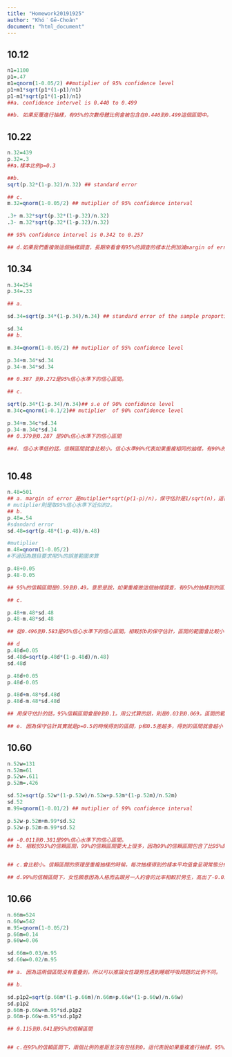 ```yaml
---
title: "Homework20191925"
author: "Khó͘ Gē-Choân"
document: "html_document"
---
```


## 10.12

```r
n1=1100
p1=.47
m1=qnorm(1-0.05/2) ##mutiplier of 95% confidence level
p1+m1*sqrt(p1*(1-p1)/n1)
p1-m1*sqrt(p1*(1-p1)/n1)
##a. confidence intervel is 0.440 to 0.499

##b. 如果反覆進行抽樣，有95%的次數母體比例會被包含在0.440到0.499這個區間中。

```

## 10.22


```r
n.32=439
p.32=.3
##a.樣本比例p=0.3

##b.
sqrt(p.32*(1-p.32)/n.32) ## standard error

## c.
m.32=qnorm(1-0.05/2) ## mutiplier of 95% confidence interval

.3+ m.32*sqrt(p.32*(1-p.32)/n.32)
.3- m.32*sqrt(p.32*(1-p.32)/n.32)

## 95% confidence intervel is 0.342 to 0.257

## d.如果我們重複做這個抽樣調查，長期來看會有95%的調查的樣本比例加減margin of error的範圍有包含到母體比例。


```

## 10.34


```r
n.34=254
p.34=.33

## a.

sd.34=sqrt(p.34*(1-p.34)/n.34) ## standard error of the sample proportion

sd.34
## b.

m.34=qnorm(1-0.05/2) ## mutiplier of 95% confidence level

p.34+m.34*sd.34
p.34-m.34*sd.34

## 0.387 到0.272是95%信心水準下的信心區間。

## c. 

sqrt(p.34*(1-p.34)/n.34)## s.e of 90% confidence level
m.34c=qnorm(1-0.1/2)## mutiplier  of 90% confidence level

p.34+m.34c*sd.34
p.34-m.34c*sd.34
## 0.379到0.287 是90%信心水準下的信心區間

##d. 信心水準低的話，信賴區間就會比較小。信心水準90%代表如果重複相同的抽樣，有90%的抽樣結果所得到的信心區間會有包含到母體比例。



```



## 10.48


```r
n.48=501
## a. margin of error 是mutiplier*sqrt(p(1-p)/n)，保守估計是1/sqrt(n)，這裡n=500，1/sqrt(n) 大約就是5%。 
# mutiplier則是取95%信心水準下近似的2。
## b. 
p.48=.54
#sdandard error
sd.48=sqrt(p.48*(1-p.48)/n.48)

#mutiplier
m.48=qnorm(1-0.05/2)
#不過因為題目要求用5%的誤差範圍來算

p.48+0.05
p.48-0.05

## 95%的信賴區間是0.59到0.49。意思是說，如果重複做這個抽樣調查，有95%的抽樣到的區間會包含到母體比例（雖然每次抽樣得到的區間上下限會不同），母體比例也就是覺得自己和父母關係很好的美國青少年的比例。

## c.

p.48+m.48*sd.48
p.48-m.48*sd.48

## 從0.496到0.583是95%信心水準下的信心區間。相較於b的保守估計，區間的範圍會比較小一點。

## d
p.48d=0.05
sd.48d=sqrt(p.48d*(1-p.48d)/n.48)
sd.48d

p.48d+0.05
p.48d-0.05

p.48d+m.48*sd.48d
p.48d-m.48*sd.48d

## 用保守估計的話，95%信賴區間會是0到0.1。用公式算的話，則是0.03到0.069。區間的範圍會比保守估計小很多

## e. 因為保守估計其實就是p=0.5的時候得到的區間，p和0.5差越多，得到的區間就會越小

```


## 10.60

```r
n.52w=131
n.52m=61
p.52w=.611
p.52m=.426

sd.52=sqrt(p.52w*(1-p.52w)/n.52w+p.52m*(1-p.52m)/n.52m)
sd.52
m.99=qnorm(1-0.01/2) ## mutiplier of 99% confidence interval

p.52w-p.52m+m.99*sd.52
p.52w-p.52m-m.99*sd.52

## -0.011到0.381是99%信心水準下的信心區間。
## b. 相較於95%的信賴區間，99%的信賴區間要大上很多，因為99%的信賴區間包含了比95%的信賴區間更多的數值。


## c.會比較小。信賴區間的原理是重複抽樣的時候，每次抽樣得到的樣本平均值會呈現常態分佈，平均值等於母體參數。我們想求母體參數，但我們只能夠抽樣一次，但我們可以透過一次抽樣的樣本的標準差去估計重複抽樣的樣本分佈的標準差，而我們知道在常態分佈底下，我們能透過經驗法則知道有多少比例的觀察值會與平均值距離多少個標準差。求信賴區間的Mutiplier，就是用來換算要包含多少比例的觀察值需要多少個標準差，所以如果想包含90％的觀察值，就需要qnorm(1-0.9/2)個樣本的標準差。換句話說，我們抽樣得到的樣本統計量，90％的情況下會被包含在距離母體參數qnorm(1-0.9/2)的標準差的範圍內，反過來說就是抽樣的到的統計量有90%的情況會與母體參數距離qnorm(1-0.9/2)個標準差。調整信心水準，就是在調整想包含的觀察值的範圍，包含的觀察值越多就越可能包含到母體參數。

## d.99%的信賴區間下，女性願意因為人格而去跟另一人約會的比率相較於男生，高出了-0.011到0.381，有包含0，這代表兩者有可能相同，所以我們沒辦法下結論說女生因為人格而跟另一半約會的比率會比男生高。

```


## 10.66


```r
n.66m=524
n.66w=542
m.95=qnorm(1-0.05/2)
p.66m=0.14
p.66w=0.06

sd.66m=0.03/m.95
sd.66w=0.02/m.95

## a. 因為這兩個區間沒有重疊到，所以可以推論女性跟男性遇到睡眠呼吸問題的比例不同。

## b.

sd.p1p2=sqrt(p.66m*(1-p.66m)/n.66m+p.66w*(1-p.66w)/n.66w)
sd.p1p2
p.66m-p.66w+m.95*sd.p1p2
p.66m-p.66w-m.95*sd.p1p2

## 0.115到0.041是95%的信賴區間


## c.在95%的信賴區間下，兩個比例的差距並沒有包括到0。這代表說如果重複進行抽樣，95%的情況下的那一次抽樣得到的信賴區間有包含到兩個母體比例的差異。（每次抽樣得到的信賴區間上下限不同）。既然區間沒有包含到0(沒有差異)，我們可以有95%的信心去說男性和女性在睡眠呼吸問題上有差異。

```

